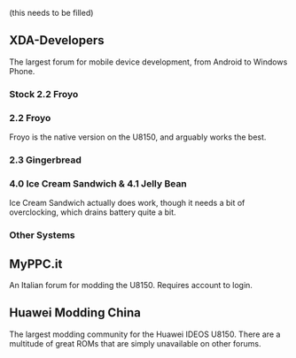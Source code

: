 (this needs to be filled)

== XDA-Developers ==

The largest forum for mobile device development, from Android to Windows Phone.

=== Stock 2.2 Froyo ===

=== 2.2 Froyo ===

Froyo is the native version on the U8150, and arguably works the best.

=== 2.3 Gingerbread ===

=== 4.0 Ice Cream Sandwich &amp; 4.1 Jelly Bean ===

Ice Cream Sandwich actually does work, though it needs a bit of overclocking, which drains battery quite a bit.

=== Other Systems ===

== MyPPC.it ==

An Italian forum for modding the U8150. Requires account to login.

== Huawei Modding China ==

The largest modding community for the Huawei IDEOS U8150. There are a multitude of great ROMs that are simply unavailable on other forums.


